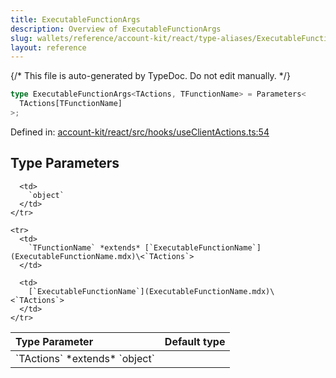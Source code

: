 ```yaml
---
title: ExecutableFunctionArgs
description: Overview of ExecutableFunctionArgs
slug: wallets/reference/account-kit/react/type-aliases/ExecutableFunctionArgs
layout: reference
---
```


{/* This file is auto-generated by TypeDoc. Do not edit manually. */}

```ts
type ExecutableFunctionArgs<TActions, TFunctionName> = Parameters<
  TActions[TFunctionName]
>;
```

Defined in: [account-kit/react/src/hooks/useClientActions.ts:54](https://github.com/alchemyplatform/aa-sdk/blob/17aad1f572375d42a06c7e3238078a88a435d459/account-kit/react/src/hooks/useClientActions.ts#L54)

## Type Parameters

<table>
  <thead>
    <tr>
      <th align="left">Type Parameter</th>
      <th align="left">Default type</th>
    </tr>
  </thead>

  <tbody>
    <tr>
      <td>
        `TActions` *extends* `object`
      </td>

      <td>
        `object`
      </td>
    </tr>

    <tr>
      <td>
        `TFunctionName` *extends* [`ExecutableFunctionName`](ExecutableFunctionName.mdx)\<`TActions`>
      </td>

      <td>
        [`ExecutableFunctionName`](ExecutableFunctionName.mdx)\<`TActions`>
      </td>
    </tr>

  </tbody>
</table>
